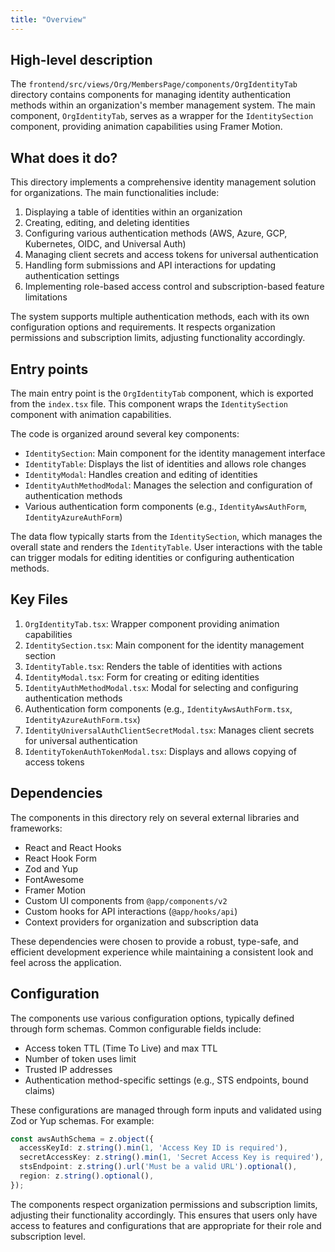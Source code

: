 ```yaml
---
title: "Overview"
---
```


## High-level description
The `frontend/src/views/Org/MembersPage/components/OrgIdentityTab` directory contains components for managing identity authentication methods within an organization's member management system. The main component, `OrgIdentityTab`, serves as a wrapper for the `IdentitySection` component, providing animation capabilities using Framer Motion.

## What does it do?
This directory implements a comprehensive identity management solution for organizations. The main functionalities include:

1. Displaying a table of identities within an organization
2. Creating, editing, and deleting identities
3. Configuring various authentication methods (AWS, Azure, GCP, Kubernetes, OIDC, and Universal Auth)
4. Managing client secrets and access tokens for universal authentication
5. Handling form submissions and API interactions for updating authentication settings
6. Implementing role-based access control and subscription-based feature limitations

The system supports multiple authentication methods, each with its own configuration options and requirements. It respects organization permissions and subscription limits, adjusting functionality accordingly.

## Entry points
The main entry point is the `OrgIdentityTab` component, which is exported from the `index.tsx` file. This component wraps the `IdentitySection` component with animation capabilities.

The code is organized around several key components:

- `IdentitySection`: Main component for the identity management interface
- `IdentityTable`: Displays the list of identities and allows role changes
- `IdentityModal`: Handles creation and editing of identities
- `IdentityAuthMethodModal`: Manages the selection and configuration of authentication methods
- Various authentication form components (e.g., `IdentityAwsAuthForm`, `IdentityAzureAuthForm`)

The data flow typically starts from the `IdentitySection`, which manages the overall state and renders the `IdentityTable`. User interactions with the table can trigger modals for editing identities or configuring authentication methods.

## Key Files
1. `OrgIdentityTab.tsx`: Wrapper component providing animation capabilities
2. `IdentitySection.tsx`: Main component for the identity management section
3. `IdentityTable.tsx`: Renders the table of identities with actions
4. `IdentityModal.tsx`: Form for creating or editing identities
5. `IdentityAuthMethodModal.tsx`: Modal for selecting and configuring authentication methods
6. Authentication form components (e.g., `IdentityAwsAuthForm.tsx`, `IdentityAzureAuthForm.tsx`)
7. `IdentityUniversalAuthClientSecretModal.tsx`: Manages client secrets for universal authentication
8. `IdentityTokenAuthTokenModal.tsx`: Displays and allows copying of access tokens

## Dependencies
The components in this directory rely on several external libraries and frameworks:

- React and React Hooks
- React Hook Form
- Zod and Yup
- FontAwesome
- Framer Motion
- Custom UI components from `@app/components/v2`
- Custom hooks for API interactions (`@app/hooks/api`)
- Context providers for organization and subscription data

These dependencies were chosen to provide a robust, type-safe, and efficient development experience while maintaining a consistent look and feel across the application.

## Configuration
The components use various configuration options, typically defined through form schemas. Common configurable fields include:

- Access token TTL (Time To Live) and max TTL
- Number of token uses limit
- Trusted IP addresses
- Authentication method-specific settings (e.g., STS endpoints, bound claims)

These configurations are managed through form inputs and validated using Zod or Yup schemas. For example:

```typescript
const awsAuthSchema = z.object({
  accessKeyId: z.string().min(1, 'Access Key ID is required'),
  secretAccessKey: z.string().min(1, 'Secret Access Key is required'),
  stsEndpoint: z.string().url('Must be a valid URL').optional(),
  region: z.string().optional(),
});
```

The components respect organization permissions and subscription limits, adjusting their functionality accordingly. This ensures that users only have access to features and configurations that are appropriate for their role and subscription level.